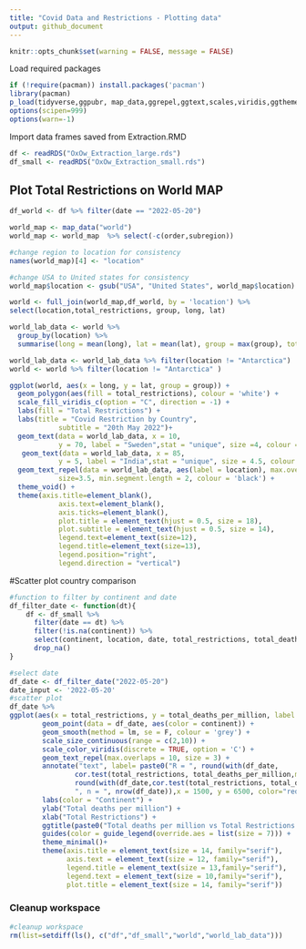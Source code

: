 ```yaml
---
title: "Covid Data and Restrictions - Plotting data"
output: github_document
---
```

```r
knitr::opts_chunk$set(warning = FALSE, message = FALSE) 
```


Load required packages
```r
if (!require(pacman)) install.packages('pacman')
library(pacman)
p_load(tidyverse,ggpubr, map_data,ggrepel,ggtext,scales,viridis,ggthemes)
options(scipen=999)
options(warn=-1)
```

Import data frames saved from Extraction.RMD
```r
df <- readRDS("OxOw_Extraction_large.rds")
df_small <- readRDS("OxOw_Extraction_small.rds")
```

## Plot Total Restrictions on World MAP
```r
df_world <- df %>% filter(date == "2022-05-20")

world_map <- map_data("world")
world_map <- world_map  %>% select(-c(order,subregion))

#change region to location for consistency
names(world_map)[4] <- "location"

#change USA to United states for consistency
world_map$location <- gsub("USA", "United States", world_map$location)

world <- full_join(world_map,df_world, by = 'location') %>% 
select(location,total_restrictions, group, long, lat)

world_lab_data <- world %>%
  group_by(location) %>%
  summarise(long = mean(long), lat = mean(lat), group = max(group), total_restrictions =   max(total_restrictions))

world_lab_data <- world_lab_data %>% filter(location != "Antarctica")
world <- world %>% filter(location != "Antarctica" )

ggplot(world, aes(x = long, y = lat, group = group)) +
  geom_polygon(aes(fill = total_restrictions), colour = 'white') +
  scale_fill_viridis_c(option = "C", direction = -1) +
  labs(fill = "Total Restrictions") +
  labs(title = "Covid Restriction by Country",
            subtitle = "20th May 2022")+
  geom_text(data = world_lab_data, x = 10, 
            y = 70, label = "Sweden",stat = "unique", size =4, colour = 'darkgreen') +
   geom_text(data = world_lab_data, x = 85, 
            y = 5, label = "India",stat = "unique", size = 4.5, colour = 'red') +
  geom_text_repel(data = world_lab_data, aes(label = location), max.overlaps = 2,
            size=3.5, min.segment.length = 2, colour = 'black') +
  theme_void() +
  theme(axis.title=element_blank(),
            axis.text=element_blank(),
            axis.ticks=element_blank(),
            plot.title = element_text(hjust = 0.5, size = 18),
            plot.subtitle = element_text(hjust = 0.5, size = 14),
            legend.text=element_text(size=12),
            legend.title=element_text(size=13),
            legend.position="right",
            legend.direction = "vertical")
```


#Scatter plot country comparison
```r

#function to filter by continent and date
df_filter_date <- function(dt){
    df <- df_small %>%
      filter(date == dt) %>% 
      filter(!is.na(continent)) %>% 
      select(continent, location, date, total_restrictions, total_deaths_per_million) %>%
      drop_na()
}

#select date
df_date <- df_filter_date("2022-05-20")
date_input <- '2022-05-20'
#scatter plot 
df_date %>% 
ggplot(aes(x = total_restrictions, y = total_deaths_per_million, label = location)) +
        geom_point(data = df_date, aes(color = continent)) +
        geom_smooth(method = lm, se = F, colour = 'grey') +
        scale_size_continuous(range = c(2,10)) +
        scale_color_viridis(discrete = TRUE, option = 'C') +
        geom_text_repel(max.overlaps = 10, size = 3) +
        annotate("text", label= paste0("R = ", round(with(df_date,
                cor.test(total_restrictions, total_deaths_per_million,method = "pearson"))$estimate, 2),", p = ", 
                round(with(df_date,cor.test(total_restrictions, total_deaths_per_million,method = "pearson"))$p.value, 3),
                ", n = ", nrow(df_date)),x = 1500, y = 6500, color="red", size=3.5) +
        labs(color = "Continent") +
        ylab("Total deaths per million") +
        xlab("Total Restrictions") +
        ggtitle(paste0("Total deaths per million vs Total Restrictions as of ", date_input)) +
        guides(color = guide_legend(override.aes = list(size = 7))) +
        theme_minimal()+
        theme(axis.title = element_text(size = 14, family="serif"),
              axis.text = element_text(size = 12, family="serif"),
              legend.title = element_text(size = 13,family="serif"),
              legend.text = element_text(size = 10,family="serif"),
              plot.title = element_text(size = 14, family="serif"))
```


### Cleanup workspace
```r
#cleanup workspace
rm(list=setdiff(ls(), c("df","df_small","world","world_lab_data")))
```
